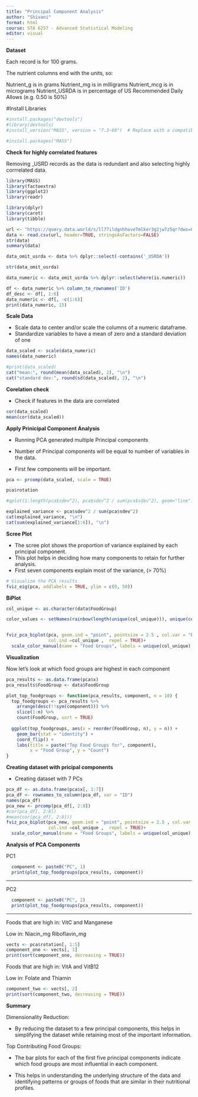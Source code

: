 ```yaml
---
title: "Principal Component Analysis"
author: "Shivani"
format: html
course: STA 6257 - Advanced Statistical Modeling
editor: visual
---
```


**Dataset**

Each record is for 100 grams.

The nutrient columns end with the units, so:

Nutrient_g is in grams Nutrient_mg is in milligrams Nutrient_mcg is in micrograms Nutrient_USRDA is in percentage of US Recommended Daily Allows (e.g. 0.50 is 50%)

#Install Libraries

```r
#install.packages("devtools")
#library(devtools)
#install_version("MASS", version = "7.3-60")  # Replace with a compatible version

#install.packages("MASS")
```

**Check for highly correlated features**

Removing _USRD records as the data is redundant and also selecting highly corrrelated data.

```r
library(MASS)
library(factoextra)
library(ggplot2)
library(readr)

library(dplyr)
library(caret)
library(tibble)

url <- "https://query.data.world/s/ll77ildgnhhove7mlker3g2jw7z5qr?dws=00000"
data <- read.csv(url, header=TRUE, stringsAsFactors=FALSE)
str(data)
summary(data)

```

```r
data_omit_usrda <- data %>% dplyr::select(-contains('_USRDA'))

str(data_omit_usrda)

data_numeric <- data_omit_usrda %>% dplyr::select(where(is.numeric))

df <- data_numeric %>% column_to_rownames('ID')
df_desc <- df[, 1:6]
data_numeric <- df[, -c(1:6)]
print(data_numeric, 15)

```


**Scale Data**

-   Scale data to center and/or scale the columns of a numeric dataframe.
-   Standardize variables to have a mean of zero and a standard deviation of one

```r
data_scaled <- scale(data_numeric)
names(data_numeric)

#print(data_scaled)
cat("mean:", round(mean(data_scaled), 2), "\n")
cat("standard dev:", round(sd(data_scaled), 2), "\n")

```

**Corelation check**

- Check if features in the data are correlated


```r
cor(data_scaled)
mean(cor(data_scaled))

```


**Apply Prinicipal Component Analysis**

- Running PCA generated multiple Principal components

- Number of Principal components will be equal to number of variables in the data.    

- First few components will be important.

```r
pca <- prcomp(data_scaled, scale = TRUE)

pca$rotation


```

```r
#qplot(1:length(pca$sdev^2), pca$sdev^2 / sum(pca$sdev^2), geom="line")

```

```r
explained_variance <- pca$sdev^2 / sum(pca$sdev^2)
cat(explained_variance, "\n")
cat(sum(explained_variance[1:6]), "\n")
```

**Scree Plot**

-   The scree plot shows the proportion of variance explained by each principal component.
-   This plot helps in deciding how many components to retain for further analysis.
-   First seven components explain most of the variance, (\> 70%)

```r
# Visualize the PCA results
fviz_eig(pca, addlabels = TRUE, ylim = c(0, 50))

```


**BiPlot**

```r

col_unique <- as.character(data$FoodGroup)

color_values <- setNames(rainbow(length(unique(col_unique))), unique(col_unique))


fviz_pca_biplot(pca, geom.ind = "point", pointsize = 2.5 , col.var = "black" ,
                col.ind =col_unique ,  repel = TRUE)+
  scale_color_manual(name = "Food Groups", labels = unique(col_unique), values = color_values)
```


**Visualization**

Now let's look at which food groups are highest in each component

```r
pca_results <- as.data.frame(pca$x)
pca_results$FoodGroup <- data$FoodGroup

plot_top_foodgroups <- function(pca_results, component, n = 10) {
  top_foodgroups <- pca_results %>%
    arrange(desc(!!sym(component))) %>%
    slice(1:n) %>%
    count(FoodGroup, sort = TRUE)
  
  ggplot(top_foodgroups, aes(x = reorder(FoodGroup, n), y = n)) +
    geom_bar(stat = "identity") +
    coord_flip() +
    labs(title = paste("Top Food Groups for", component),
         x = "Food Group", y = "Count")
}

```

**Creating dataset with pricipal components**

-   Creating dataset with 7 PCs

```r
pca_df <- as.data.frame(pca$x[, 1:7])
pca_df <- rownames_to_column(pca_df, var = "ID")
names(pca_df)
pca_new <- prcomp(pca_df[, 2:8])
#cor(pca_df[, 2:8])
#mean(cor(pca_df[, 2:8]))
fviz_pca_biplot(pca_new, geom.ind = "point", pointsize = 2.5 , col.var = "black" ,
                col.ind =col_unique ,  repel = TRUE)+
  scale_color_manual(name = "Food Groups", labels = unique(col_unique), values = color_values)

```

**Analysis of PCA Components**

PC1

```r
  component <- paste0("PC", 1)
  print(plot_top_foodgroups(pca_results, component))

```

---

PC2

```r
  component <- paste0("PC", 2)
  print(plot_top_foodgroups(pca_results, component))

```
---


Foods that are high in: VitC and Manganese

Low in: Niacin_mg Riboflavin_mg

```r
vects <- pca$rotation[, 1:5]
component_one <- vects[, 1]
print(sort(component_one, decreasing = TRUE))

```

Foods that are high in: VitA and VitB12

Low in: Folate and Thiamin

```r

component_two <- vects[, 2]
print(sort(component_two, decreasing = TRUE))

```


**Summary**

Dimensionality Reduction:

-   By reducing the dataset to a few principal components, this helps in simplifying the dataset while retaining most of the important information.

Top Contributing Food Groups:

-   The bar plots for each of the first five principal components indicate which food groups are most influential in each component. 

-   This helps in understanding the underlying structure of the data and identifying patterns or groups of foods that are similar in their nutritional profiles.

